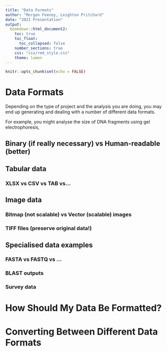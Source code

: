 ```yaml
---
title: "Data Formats"
author: "Morgan Feeney, Leighton Pritchard"
date: "2021 Presentation"
output: 
  bookdown::html_document2:
    toc: true
    toc_float:
      toc_collapsed: false
    number_sections: true
    css: "css/rmd_style.css"
    theme: lumen
---
```


```r
knitr::opts_chunk$set(echo = FALSE)
```


<div id="summary">

</div>

# Data Formats 

Depending on the type of project and the analysis you are doing, you may end up generating and dealing with a number of different data formats. 

For example, you might analyse the size of DNA fragments using gel electrophoresis, 


## Binary (if really necessary) vs Human-readable (better)
## Tabular data
### XLSX vs CSV vs TAB vs...
## Image data
### Bitmap (not scalable) vs Vector (scalable) images
### TIFF files (preserve original data!)
## Specialised data examples
### FASTA vs FASTQ vs …
### BLAST outputs
### Survey data

# How Should My Data Be Formatted? 

# Converting Between Different Data Formats

